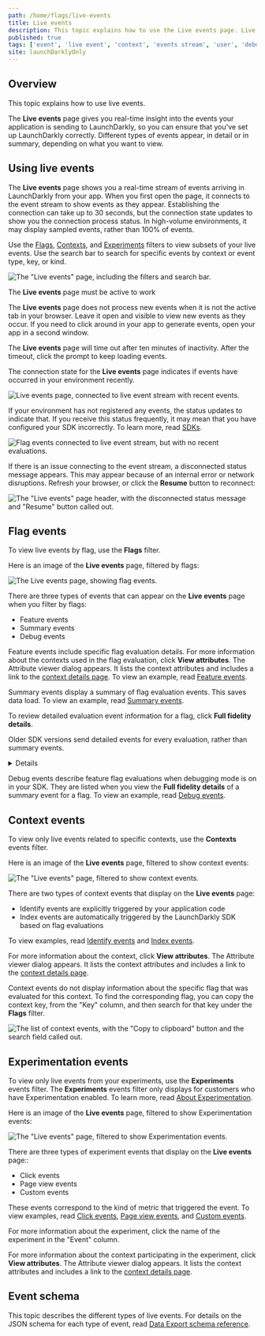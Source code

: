 ```yaml
---
path: /home/flags/live-events
title: Live events
description: This topic explains how to use the Live events page. Live events give you real-time insight into the events your application is sending to LaunchDarkly. Different types of events appear, in detail or in summary, depending on what you want to view.
published: true
tags: ['event', 'live event', 'context', 'events stream', 'user', 'debugger']
site: launchDarklyOnly
---
```


## Overview

This topic explains how to use live events.

The **Live events** page gives you real-time insight into the events your application is sending to LaunchDarkly, so you can ensure that you've set up LaunchDarkly correctly. Different types of events appear, in detail or in summary, depending on what you want to view.

## Using live events

The **Live events** page shows you a real-time stream of events arriving in LaunchDarkly from your app. When you first open the page, it connects to the event stream to show events as they appear. Establishing the connection can take up to 30 seconds, but the connection state updates to show you the connection process status. In high-volume environments, it may display sampled events, rather than 100% of events.

Use the [Flags](#flag-events), [Contexts](#context-events), and [Experiments](#experimentation-events) filters to view subsets of your live events. Use the search bar to search for specific events by context or event type, key, or kind.

![The "Live events" page, including the filters and search bar.](live-events-filters-and-search-bar.png)

<Callout intent="info">
<CalloutTitle>The <strong>Live events</strong> page must be active to work</CalloutTitle>
<CalloutDescription>

The <strong>Live events</strong> page does not process new events when it is not the active tab in your browser. Leave it open and visible to view new events as they occur. If you need to click around in your app to generate events, open your app in a second window.

The <strong>Live events</strong> page will time out after ten minutes of inactivity. After the timeout, click the prompt to keep loading events.

</CalloutDescription>
</Callout>

The connection state for the **Live events** page indicates if events have occurred in your environment recently.

![Live events page, connected to live event stream with recent events.](live-events-connection-connected-state.png)

If your environment has not registered any events, the status updates to indicate that. If you receive this status frequently, it may mean that you have configured your SDK incorrectly. To learn more, read [SDKs](/sdk).

![Flag events connected to live event stream, but with no recent evaluations.](live-events-connection-never-seen-events-state.png)

If there is an issue connecting to the event stream, a disconnected status message appears. This may appear because of an internal error or network disruptions. Refresh your browser, or click the **Resume** button to reconnect:

![The "Live events" page header, with the disconnected status message and "Resume" button called out.](live-events-disconnected-resume.png)

## Flag events

To view live events by flag, use the **Flags** filter.

Here is an image of the **Live events** page, filtered by flags:

![The Live events page, showing flag events.](live-events-flags-events.png)

There are three types of events that can appear on the **Live events** page when you filter by flags:

* Feature events
* Summary events
* Debug events

Feature events include specific flag evaluation details. For more information about the contexts used in the flag evaluation, click **View attributes**. The Attribute viewer dialog appears. It lists the context attributes and includes a link to the [context details page](/home/contexts/context-details). To view an example, read [Feature events](/home/data-export/schema-reference#feature-events).

Summary events display a summary of flag evaluation events. This saves data load. To view an example, read [Summary events](/home/data-export/schema-reference#summary-events).

To review detailed evaluation event information for a flag, click **Full fidelity details**.

Older SDK versions send detailed events for every evaluation, rather than summary events.

<Details summary="Click to expand the minimum required SDK version to use summary events">

The minimum required version for each SDK to use `summary` events is:

- .NET: 5.0.0
- Go: 4.0.0
- Java: 4.0.0
- Node: 5.0.0
- Python: 6.0.0
- Ruby: 4.0.0
- Rust: 1.0.0-beta.1
- JavaScript: 2.0.0
- Android: 2.4.0
- iOS: 2.13.0
- PHP: The PHP SDK does not itself support `summary` events. However, when PHP is used with LD Relay, the LD Relay event forwarding mode has the ability to turn the events received from the PHP SDK into `summary` events. This requires that you are using PHP SDK version 3.1.0 or higher. If you are using LD Relay with PHP you will need to upgrade LD Relay to version 4.0.0 or higher. Other SDKs do not require an LD Relay update to use `summary` events.

</Details>

Debug events describe feature flag evaluations when debugging mode is on in your SDK. They are listed when you view the **Full fidelity details** of a summary event for a flag. To view an example, read [Debug events](/home/data-export/schema-reference#debug-events).

## Context events

To view only live events related to specific contexts, use the **Contexts** events filter.

Here is an image of the **Live events** page, filtered to show context events:

![The "Live events" page, filtered to show context events.](live-events-contexts.png)

There are two types of context events that display on the **Live events** page:

- Identify events are explicitly triggered by your application code
- Index events are automatically triggered by the LaunchDarkly SDK based on flag evaluations

To view examples, read [Identify events](/home/data-export/schema-reference#identify-events) and [Index events](/home/data-export/schema-reference#index-events).

For more information about the context, click **View attributes**. The Attribute viewer dialog appears. It lists the context attributes and includes a link to the [context details page](/home/contexts/context-details).

Context events do not display information about the specific flag that was evaluated for this context. To find the corresponding flag, you can copy the context key, from the "Key" column, and then search for that key under the **Flags** filter.

![The list of context events, with the "Copy to clipboard" button and the search field called out.](live-events-copy-context-key.png)

## Experimentation events

To view only live events from your experiments, use the **Experiments** events filter. The **Experiments** events filter only displays for customers who have Experimentation enabled. To learn more, read [About Experimentation](/home/about-experimentation).

Here is an image of the **Live events** page, filtered to show Experimentation events:

![The "Live events" page, filtered to show Experimentation events.](live-events-experimentation.png)

There are three types of experiment events that display on the **Live events** page::

- Click events
- Page view events
- Custom events

These events correspond to the kind of metric that triggered the event. To view examples, read [Click events](/home/data-export/schema-reference#click-events), [Page view events](/home/data-export/schema-reference#page-view-events), and [Custom events](/home/data-export/schema-reference#custom-events).

For more information about the experiment, click the name of the experiment in the "Event" column.

For more information about the context participating in the experiment, click **View attributes**. The Attribute viewer dialog appears. It lists the context attributes and includes a link to the [context details page](/home/contexts/context-details).

## Event schema

This topic describes the different types of live events. For details on the JSON schema for each type of event, read [Data Export schema reference](/home/data-export/schema-reference).
